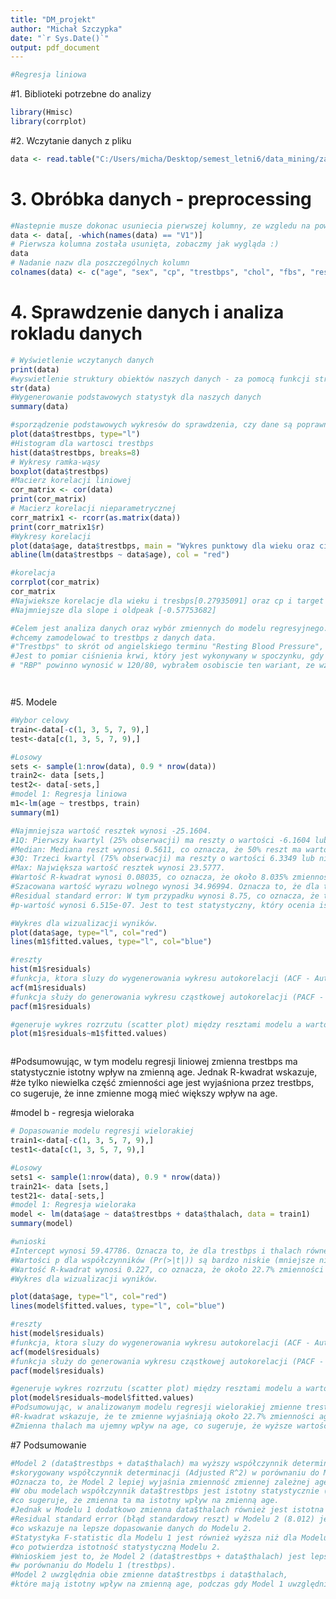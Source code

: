 ---
title: "DM_projekt"
author: "Michał Szczypka"
date: "`r Sys.Date()`"
output: pdf_document
---



```{r cars1}

#Regresja liniowa

```


#1. Biblioteki potrzebne do analizy

```{r cars}
library(Hmisc)
library(corrplot)


```
#2. Wczytanie danych z pliku 



```{r pressure}
data <- read.table("C:/Users/micha/Desktop/semest_letni6/data_mining/zajecia/CaseStudy/CaseStudy_MS/serce.txt", header = FALSE)


```

# 3. Obróbka danych - preprocessing
```{r trzy}
#Nastepnie musze dokonac usuniecia pierwszej kolumny, ze wzgledu na powtarzajacy sie nr indexu dla danych ( jest on zbedny)
data <- data[, -which(names(data) == "V1")]
# Pierwsza kolumna została usunięta, zobaczmy jak wygląda :)
data
# Nadanie nazw dla poszczególnych kolumn 
colnames(data) <- c("age", "sex", "cp", "trestbps", "chol", "fbs", "restecg", "thalach", "exang", "oldpeak", "slope", "ca", "thal", "target")


```

# 4. Sprawdzenie danych i analiza rokladu danych 

```{r cztery}
# Wyświetlenie wczytanych danych
print(data)
#wyswietlenie struktury obiektów naszych danych - za pomocą funkcji str
str(data)
#Wygenerowanie podstawowych statystyk dla naszych danych 
summary(data)

#sporządzenie podstawowych wykresów do sprawdzenia, czy dane są poprawne oraz czy nie ma błędów grubych ( nie ma )
plot(data$trestbps, type="l")
#Histogram dla wartosci trestbps
hist(data$trestbps, breaks=8)
# Wykresy ramka-wąsy
boxplot(data$trestbps)
#Macierz korelacji liniowej
cor_matrix <- cor(data)
print(cor_matrix)
# Macierz korelacji nieparametrycznej
corr_matrix1 <- rcorr(as.matrix(data))
print(corr_matrix1$r)
#Wykresy korelacji
plot(data$age, data$trestbps, main = "Wykres punktowy dla wieku oraz cisnienia krwi", xlab = "wiek", ylab = "cisnienie")
abline(lm(data$trestbps ~ data$age), col = "red")

#korelacja
corrplot(cor_matrix)
cor_matrix
#Najwieksze korelacje dla wieku i tresbps[0.27935091] oraz cp i target i [0.43379826]
#Najmniejsze dla slope i oldpeak [-0.57753682]

```

```{r piec}
#Celem jest analiza danych oraz wybór zmiennych do modelu regresyjnego. Zmienna, którą 
#chcemy zamodelować to trestbps z danych data.
#"Trestbps" to skrót od angielskiego terminu "Resting Blood Pressure", który w języku polskim można tłumaczyć jako "Spoczynkowe ciśnienie krwi".
#Jest to pomiar ciśnienia krwi, który jest wykonywany w spoczynku, gdy osoba nie jest fizycznie aktywna.
# "RBP" powinno wynosić w 120/80, wybrałem osobiscie ten wariant, ze względu na to iż jestem niezwykle ciekawy, jak wyglada zaleznosc pomiedzy tym parametrem, a wiekiem.




```
#5. Modele 

```{r piec_a}
#Wybor celowy
train<-data[-c(1, 3, 5, 7, 9),]
test<-data[c(1, 3, 5, 7, 9),]

#Losowy
sets <- sample(1:nrow(data), 0.9 * nrow(data))
train2<- data [sets,]
test2<- data[-sets,]
#model 1: Regresja liniowa
m1<-lm(age ~ trestbps, train)
summary(m1)


```

```{r piec_a_wnioski_i_wykresy}
#Najmniejsza wartość resztek wynosi -25.1604.
#1Q: Pierwszy kwartyl (25% obserwacji) ma reszty o wartości -6.1604 lub niższej.
#Median: Mediana reszt wynosi 0.5611, co oznacza, że 50% reszt ma wartość mniejszą lub równą 0.5611.
#3Q: Trzeci kwartyl (75% obserwacji) ma reszty o wartości 6.3349 lub niższej.
#Max: Największa wartość resztek wynosi 23.5777.
#Wartość R-kwadrat wynosi 0.08035, co oznacza, że około 8.035% zmienności zmiennej age jest wyjaśnione przez zmienną trestbps w modelu regresji liniowej.
#Szacowana wartość wyrazu wolnego wynosi 34.96994. Oznacza to, że dla trestbps równego 0, szacowana wartość średnia age wynosi 34.96994.
#Residual standard error: W tym przypadku wynosi 8.75, co oznacza, że typowe reszty mają średni błąd standardowy równy 8.75.
#p-wartość wynosi 6.515e-07. Jest to test statystyczny, który ocenia istotność ogólnego wpływu modelu na zmienność zmiennej zależnej.

#Wykres dla wizualizacji wyników.
plot(data$age, type="l", col="red")
lines(m1$fitted.values, type="l", col="blue")

#reszty
hist(m1$residuals)
#funkcja, ktora sluzy do wygenerowania wykresu autokorelacji (ACF - Autocorrelation Function) dla danego wektora reszt modelu. 
acf(m1$residuals)
#funkcja służy do generowania wykresu cząstkowej autokorelacji (PACF - Partial Autocorrelation Function) dla danego szeregu czasowego lub wektora.
pacf(m1$residuals)

#generuje wykres rozrzutu (scatter plot) między resztami modelu a wartościami dopasowanymi przez model.
plot(m1$residuals~m1$fitted.values)



```
#Podsumowując, w tym modelu regresji liniowej zmienna trestbps ma statystycznie istotny wpływ na zmienną age. Jednak R-kwadrat wskazuje,
#że tylko niewielka część zmienności age jest wyjaśniona przez trestbps, co sugeruje, że inne zmienne mogą mieć większy wpływ na age.

#model b - regresja wieloraka

```{r piec_b}
# Dopasowanie modelu regresji wielorakiej
train1<-data[-c(1, 3, 5, 7, 9),]
test1<-data[c(1, 3, 5, 7, 9),]

#Losowy
sets1 <- sample(1:nrow(data), 0.9 * nrow(data))
train21<- data [sets,]
test21<- data[-sets,]
#model 1: Regresja wieloraka
model <- lm(data$age ~ data$trestbps + data$thalach, data = train1)
summary(model)

```

```{r wnioski_piec_b}

#wnioski
#Intercept wynosi 59.47786. Oznacza to, że dla trestbps i thalach równej 0, przewidywana średnia wartość age wynosi 59.47786.
#Wartości p dla współczynników (Pr(>|t|)) są bardzo niskie (mniejsze niż 0.001), co oznacza, że współczynniki są statystycznie istotne.
#Wartość R-kwadrat wynosi 0.227, co oznacza, że około 22.7% zmienności zmiennej age jest wyjaśnione przez zmienne trestbps i thalach w tym modelu regresji wielorakiej.
#Wykres dla wizualizacji wyników.

```


```{r reszta_piec_b}

plot(data$age, type="l", col="red")
lines(model$fitted.values, type="l", col="blue")

#reszty
hist(model$residuals)
#funkcja, ktora sluzy do wygenerowania wykresu autokorelacji (ACF - Autocorrelation Function) dla danego wektora reszt modelu. 
acf(model$residuals)
#funkcja służy do generowania wykresu cząstkowej autokorelacji (PACF - Partial Autocorrelation Function) dla danego szeregu czasowego lub wektora.
pacf(model$residuals)

#generuje wykres rozrzutu (scatter plot) między resztami modelu a wartościami dopasowanymi przez model.
plot(model$residuals~model$fitted.values)
#Podsumowując, w analizowanym modelu regresji wielorakiej zmienne trestbps i thalach mają statystycznie istotny wpływ na zmienną age.
#R-kwadrat wskazuje, że te zmienne wyjaśniają około 22.7% zmienności age. 
#Zmienna thalach ma ujemny wpływ na age, co sugeruje, że wyższe wartości thalach są związane z niższym age.

```


#7 Podsumowanie

```{r podsumowanie}

#Model 2 (data$trestbps + data$thalach) ma wyższy współczynnik determinacji (R^2) i 
#skorygowany współczynnik determinacji (Adjusted R^2) w porównaniu do Modelu 1 (trestbps). 
#Oznacza to, że Model 2 lepiej wyjaśnia zmienność zmiennej zależnej age.
#W obu modelach współczynnik data$trestbps jest istotny statystycznie (p-value < 0.05),
#co sugeruje, że zmienna ta ma istotny wpływ na zmienną age. 
#Jednak w Modelu 1 dodatkowo zmienna data$thalach również jest istotna statystycznie.
#Residual standard error (błąd standardowy reszt) w Modelu 2 (8.012) jest niższy niż w Modelu 1 (8.75), 
#co wskazuje na lepsze dopasowanie danych do Modelu 2.
#Statystyka F-statistic dla Modelu 1 jest również wyższa niż dla Modelu 1, a p-value jest bardzo niskie, 
#co potwierdza istotność statystyczną Modelu 2.
#Wnioskiem jest to, że Model 2 (data$trestbps + data$thalach) jest lepszym modelem regresji 
#w porównaniu do Modelu 1 (trestbps).
#Model 2 uwzględnia obie zmienne data$trestbps i data$thalach, 
#które mają istotny wpływ na zmienną age, podczas gdy Model 1 uwzględnia tylko zmienną trestbps. 

```


